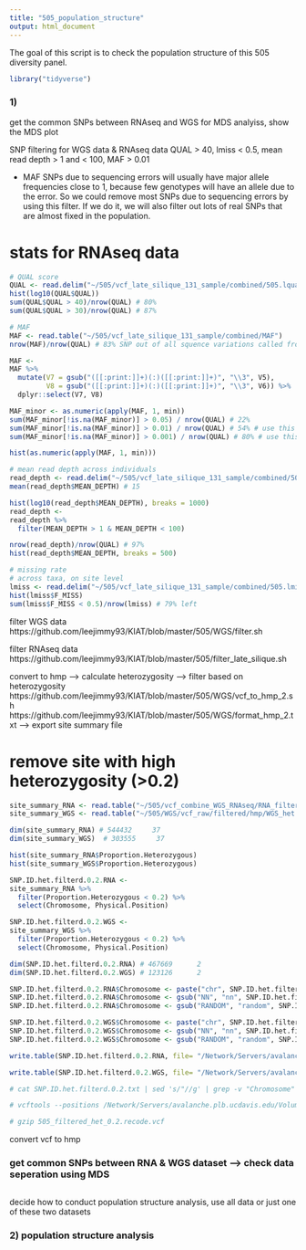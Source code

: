 ```yaml
---
title: "505_population_structure"
output: html_document
---
```


The goal of this script is to check the population structure of this 505 diversity panel. 

```r
library("tidyverse")
```

### 1) 
get the common SNPs between RNAseq and WGS for MDS analyiss, show the MDS plot 

SNP filtering for WGS data & RNAseq data 
QUAL > 40, lmiss < 0.5, mean read depth > 1 and < 100, MAF > 0.01  

* MAF 
SNPs due to sequencing errors will usually have major allele frequencies close to 1, because few genotypes will have an allele due to the error. So we could remove most SNPs due to sequencing errors by using this filter. If we do it, we will also filter out lots of real SNPs that are almost fixed in the population.

# stats for RNAseq data 
```r
# QUAL score
QUAL <- read.delim("~/505/vcf_late_silique_131_sample/combined/505.lqual")
hist(log10(QUAL$QUAL))    
sum(QUAL$QUAL > 40)/nrow(QUAL) # 80% 
sum(QUAL$QUAL > 30)/nrow(QUAL) # 87% 

# MAF
MAF <- read.table("~/505/vcf_late_silique_131_sample/combined/MAF")
nrow(MAF)/nrow(QUAL) # 83% SNP out of all squence variations called from Freebayes

MAF <- 
MAF %>% 
  mutate(V7 = gsub("([[:print:]]+)(:)([[:print:]]+)", "\\3", V5), 
         V8 = gsub("([[:print:]]+)(:)([[:print:]]+)", "\\3", V6)) %>% 
  dplyr::select(V7, V8) 

MAF_minor <- as.numeric(apply(MAF, 1, min))  
sum(MAF_minor[!is.na(MAF_minor)] > 0.05) / nrow(QUAL) # 22% 
sum(MAF_minor[!is.na(MAF_minor)] > 0.01) / nrow(QUAL) # 54% # use this 
sum(MAF_minor[!is.na(MAF_minor)] > 0.001) / nrow(QUAL) # 80% # use this 

hist(as.numeric(apply(MAF, 1, min))) 

# mean read depth across individuals 
read_depth <- read.delim("~/505/vcf_late_silique_131_sample/combined/505.ldepth.mean")
mean(read_depth$MEAN_DEPTH) # 15  

hist(log10(read_depth$MEAN_DEPTH), breaks = 1000)
read_depth <- 
read_depth %>% 
  filter(MEAN_DEPTH > 1 & MEAN_DEPTH < 100) 

nrow(read_depth)/nrow(QUAL) # 97% 
hist(read_depth$MEAN_DEPTH, breaks = 500)

# missing rate 
# across taxa, on site level 
lmiss <- read.delim("~/505/vcf_late_silique_131_sample/combined/505.lmiss")
hist(lmiss$F_MISS) 
sum(lmiss$F_MISS < 0.5)/nrow(lmiss) # 79% left    
```

filter WGS data 
https://github.com/leejimmy93/KIAT/blob/master/505/WGS/filter.sh 

filter RNAseq data 
https://github.com/leejimmy93/KIAT/blob/master/505/filter_late_silique.sh 

convert to hmp --> calculate heterozygosity --> filter based on heterozygosity 
https://github.com/leejimmy93/KIAT/blob/master/505/WGS/vcf_to_hmp_2.sh 
https://github.com/leejimmy93/KIAT/blob/master/505/WGS/format_hmp_2.txt --> export site summary file 

# remove site with high heterozygosity (>0.2) 

```r
site_summary_RNA <- read.table("~/505/vcf_combine_WGS_RNAseq/RNA_filtered/hmp/RNA_het.txt", sep="\t", header=T)  
site_summary_WGS <- read.table("~/505/WGS/vcf_raw/filtered/hmp/WGS_het.txt", sep="\t", header=T)  

dim(site_summary_RNA) # 544432     37 
dim(site_summary_WGS)  # 303555     37  

hist(site_summary_RNA$Proportion.Heterozygous)  
hist(site_summary_WGS$Proportion.Heterozygous)  

SNP.ID.het.filterd.0.2.RNA <-  
site_summary_RNA %>% 
  filter(Proportion.Heterozygous < 0.2) %>%
  select(Chromosome, Physical.Position)

SNP.ID.het.filterd.0.2.WGS <-  
site_summary_WGS %>% 
  filter(Proportion.Heterozygous < 0.2) %>%
  select(Chromosome, Physical.Position)

dim(SNP.ID.het.filterd.0.2.RNA) # 467669      2 
dim(SNP.ID.het.filterd.0.2.WGS) # 123126      2 

SNP.ID.het.filterd.0.2.RNA$Chromosome <- paste("chr", SNP.ID.het.filterd.0.2.RNA$Chromosome, sep="")
SNP.ID.het.filterd.0.2.RNA$Chromosome <- gsub("NN", "nn", SNP.ID.het.filterd.0.2.RNA$Chromosome)
SNP.ID.het.filterd.0.2.RNA$Chromosome <- gsub("RANDOM", "random", SNP.ID.het.filterd.0.2.RNA$Chromosome)

SNP.ID.het.filterd.0.2.WGS$Chromosome <- paste("chr", SNP.ID.het.filterd.0.2.WGS$Chromosome, sep="")
SNP.ID.het.filterd.0.2.WGS$Chromosome <- gsub("NN", "nn", SNP.ID.het.filterd.0.2.WGS$Chromosome)
SNP.ID.het.filterd.0.2.WGS$Chromosome <- gsub("RANDOM", "random", SNP.ID.het.filterd.0.2.WGS$Chromosome)

write.table(SNP.ID.het.filterd.0.2.RNA, file= "/Network/Servers/avalanche.plb.ucdavis.edu/Volumes/Mammoth/Users/ruijuanli/505/vcf_combine_WGS_RNAseq/RNA_filtered/hmp/SNP.ID.het.filterd.0.2.txt")  

write.table(SNP.ID.het.filterd.0.2.WGS, file= "/Network/Servers/avalanche.plb.ucdavis.edu/Volumes/Mammoth/Users/ruijuanli/505/WGS/vcf_raw/filtered/hmp/SNP.ID.het.filterd.0.2.txt")  

# cat SNP.ID.het.filterd.0.2.txt | sed 's/"//g' | grep -v "Chromosome" | awk '{print $2 "\t" $3}' > SNP.ID.het.filterd.0.2  

# vcftools --positions /Network/Servers/avalanche.plb.ucdavis.edu/Volumes/Mammoth/Users/ruijuanli/505/genomic_prediction/output/SNP.ID.het.filterd.0.2 --gzvcf 505_filtered_0.2_missing.vcf.gz --recode --recode-INFO-all --out 505_filtered_het_0.2    

# gzip 505_filtered_het_0.2.recode.vcf  
``` 

convert vcf to hmp 

### get common SNPs between RNA & WGS dataset --> check data seperation using MDS 
```r

```

decide how to conduct population structure analysis, use all data or just one of these two datasets 

### 2) population structure analysis  
